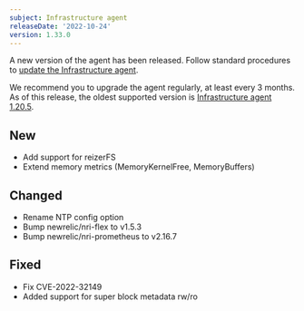 ```yaml
---
subject: Infrastructure agent
releaseDate: '2022-10-24'
version: 1.33.0
---
```


A new version of the agent has been released. Follow standard procedures to [update the Infrastructure agent](docs/infrastructure/install-configure-manage-infrastructure/update-or-uninstall/update-infrastructure-agent).

We recommend you to upgrade the agent regularly, at least every 3 months. As of this release, the oldest supported version is [Infrastructure agent 1.20.5](/docs/release-notes/infrastructure-release-notes/infrastructure-agent-release-notes/new-relic-infrastructure-agent-1205).


## New
* Add support for reizerFS
* Extend memory metrics (MemoryKernelFree, MemoryBuffers)

## Changed
* Rename NTP config option
* Bump newrelic/nri-flex to v1.5.3
* Bump newrelic/nri-prometheus to v2.16.7

## Fixed
* Fix CVE-2022-32149
* Added support for super block metadata rw/ro
